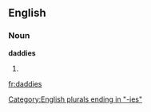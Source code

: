 ==English==

===Noun===
'''daddies'''

# {{plural of|[[daddy]]}}

[[Category:English plurals ending in "-ies"]]

[[fr:daddies]]